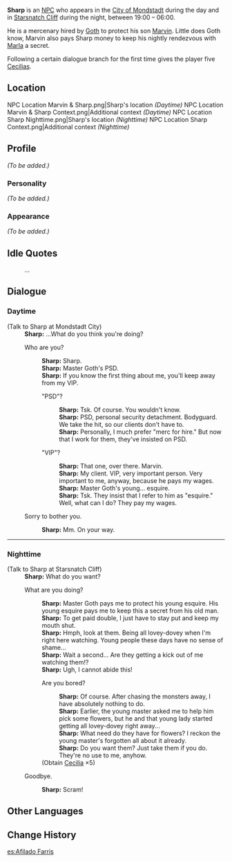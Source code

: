 {{Meta
<!-- Remove this template after adding the missing info -->
|missing_NPC_profile  = yes
}}
{{Character Infobox
|type             = NPC
|region           = Mondstadt
|image            = NPC Sharp.png
|title            = "Black Hound"
|title2           = Mercenary
|dialoguereward   = {{Card|Cecilia|5}}
}}
'''Sharp''' is an [[NPC]] who appears in the [[City of Mondstadt]] during the day and in [[Starsnatch Cliff]] during the night, between 19:00 – 06:00.

He is a mercenary hired by [[Goth]] to protect his son [[Marvin]]. Little does Goth know, Marvin also pays Sharp money to keep his nightly rendezvous with [[Marla]] a secret.

Following a certain dialogue branch for the first time gives the player five [[Cecilia]]s.

==Location==
<gallery>
NPC Location Marvin & Sharp.png|Sharp's location ''(Daytime)''
NPC Location Marvin & Sharp Context.png|Additional context ''(Daytime)''
NPC Location Sharp Nighttime.png|Sharp's location ''(Nighttime)''
NPC Location Sharp Context.png|Additional context ''(Nighttime)''
</gallery>

==Profile==
<!-- detailed story/lore information goes here -->
''(To be added.)''

===Personality===
''(To be added.)''

===Appearance===
''(To be added.)''

==Idle Quotes==
{{Dialogue start}}
: {{DIcon|Idle}} ...
{{Dialogue end}}

==Dialogue==
{{Dialogue start}}
===Daytime===
;(Talk to Sharp at Mondstadt City)
:'''Sharp:''' ...What do you think you're doing?
:{{DIcon}} Who are you?
::'''Sharp:''' Sharp.
::'''Sharp:''' Master Goth's PSD.
::'''Sharp:''' If you know the first thing about me, you'll keep away from my VIP.
::{{DIcon}} "PSD"?
:::'''Sharp:''' Tsk. Of course. You wouldn't know.
:::'''Sharp:''' PSD, personal security detachment. Bodyguard. We take the hit, so our clients don't have to.
:::'''Sharp:''' Personally, I much prefer "merc for hire." But now that I work for them, they've insisted on PSD.
::{{DIcon}} "VIP"?
:::'''Sharp:''' That one, over there. Marvin.
:::'''Sharp:''' My client. VIP, very important person. Very important to me, anyway, because he pays my wages.
:::'''Sharp:''' Master Goth's young... esquire.
:::'''Sharp:''' Tsk. They insist that I refer to him as "esquire." Well, what can I do? They pay my wages.
:{{DIcon}} Sorry to bother you.
::'''Sharp:''' Mm. On your way.
----
===Nighttime===
;(Talk to Sharp at Starsnatch Cliff)
:'''Sharp:''' What do you want?
:{{DIcon}} What are you doing?
::'''Sharp:''' Master Goth pays me to protect his young esquire. His young esquire pays me to keep this a secret from his old man.
::'''Sharp:''' To get paid double, I just have to stay put and keep my mouth shut.
::'''Sharp:''' Hmph, look at them. Being all lovey-dovey when I'm right here watching. Young people these days have no sense of shame...
::'''Sharp:''' Wait a second... Are they getting a kick out of me watching them!?
::'''Sharp:''' Ugh, I cannot abide this!
::{{DIcon|Reward}} Are you bored?
:::'''Sharp:''' Of course. After chasing the monsters away, I have absolutely nothing to do.
:::'''Sharp:''' Earlier, the young master asked me to help him pick some flowers, but he and that young lady started getting all lovey-dovey right away...
:::'''Sharp:''' What need do they have for flowers? I reckon the young master's forgotten all about it already.
:::'''Sharp:''' Do you want them? Just take them if you do. They're no use to me, anyhow.
::;(Obtain [[Cecilia]] ×5)
:{{DIcon}} Goodbye.
::'''Sharp:''' Scram!
{{Dialogue end}}

==Other Languages==
{{Other Languages
|default_hidden = 1
|en      = Sharp
|zhs     = 锋
|zhs_rm  = Fēng
|zht     = 鋒
|zht_rm  = Fēng
|ja      = 鋒
|ja_rm   = Hou{{Assumed}}
|ko      = 샤프
|ko_rm   = Syapeu
|es      = Afilado Farris
|fr      = Farris
|ru      = Шарп
|th      = Sharp
|vi      = Sharp
|de      = Scharf
|id      = Afilado Farris
|pt      = Afiado
|tr      = Sharp
|it      = Faina
}}

==Change History==
{{Change History|1.0}}

[[es:Afilado Farris]]